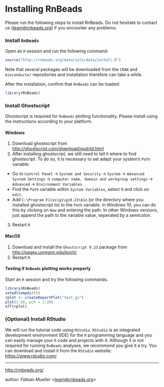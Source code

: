 # Installing RnBeads

Please run the following steps to install RnBeads. Do not hesitate to contact us (<team@rnbeads.org>) if you encounter any problems.

### Install `RnBeads`
Open an `R` session and run the following command:
```r
source("http://rnbeads.org/materials/data/install.R")
```
Note that several packages will be downloaded from the `CRAN` and `bioconductor` repositories and installation therefore can take a while.

After the installation, confirm that `RnBeads` can be loaded:
```r
library(RnBeads)
```

### Install Ghostscript
Ghostscript is required for `RnBeads` plotting functionality. Please install using the instructions according to your platform.

#### Windows
1. Download ghostscript from <http://ghostscript.com/download/gsdnld.html>
2. After installing ghostscript, we still need to tell `R` where to find ghostscript. To do so, it is necessary to set adapt your system's `Path` variable:
  + Go to `Control Panel` &rarr; `System and Security` &rarr; `System` &rarr; `Advanced System Settings` &rarr; `computer name, domain and workgroup settings` &rarr; `Advanced` &rarr; `Environment Variables`
  + Find the `Path` variable within `System Variables`, select it and click on `edit`.
  + Add `C:\Program Files\gs\gs9.23\bin` (or the directory where you installed ghostscript to) to the `Path` variable. In Windows 10, you can do this by clicking on `New` and entering the path. In other Windows versions, just append the path to the variable value, seperated by a semicolon. 
3. Restart `R`

#### MacOS
1. Download and install the `Ghostscript 9.23` package from <http://pages.uoregon.edu/koch/>
2. Restart `R`

#### Testing if `RnBeads` plotting works properly
Start an `R` session and try the following commands.
```r
library(RnBeads)
setwd(tempdir())
rplot <- createReportPlot("test_gs")
plot(1:20, pch = 1:20)
off(rplot)
```

### (Optional) Install RStudio
We will run the tutorial code using `RStudio`. `RStudio` is an integrated development environment (IDE) for the `R` programming language and you can easily manage your `R` code and projects with it. Although it is not required for running `RnBeads` analyses, we recommond you give it a try. You can download and install it from the `RStudio` website: <https://www.rstudio.com/>


---
<http://rnbeads.org/>

author: *Fabian Mueller* <<team@rnbeads.org>>

